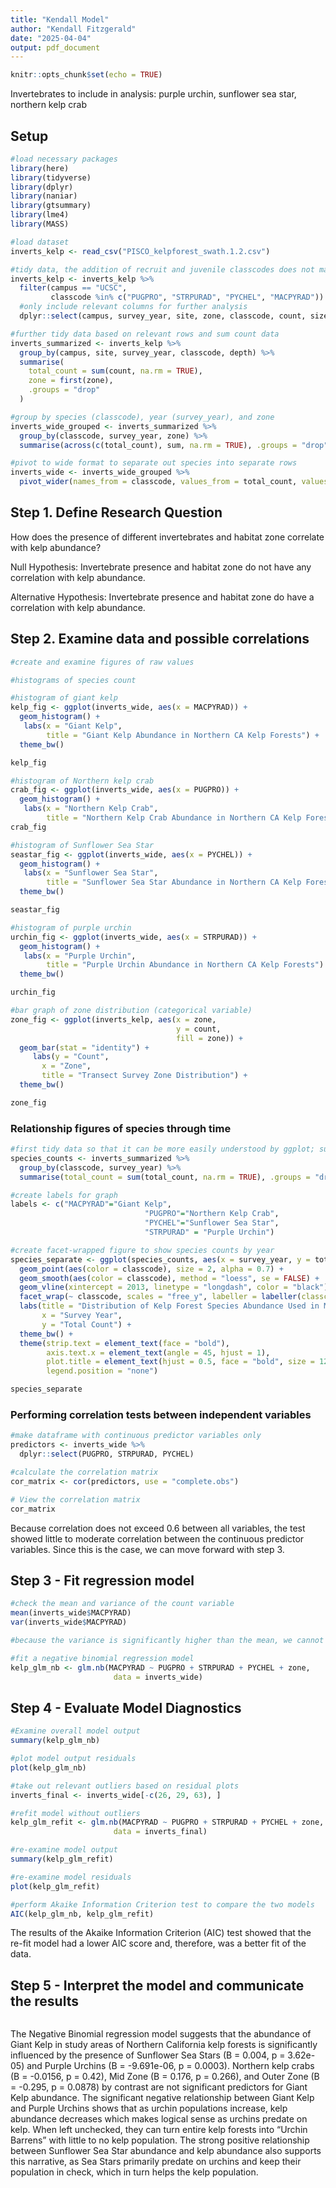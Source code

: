 ```yaml
---
title: "Kendall Model"
author: "Kendall Fitzgerald"
date: "2025-04-04"
output: pdf_document
---
```


```r
knitr::opts_chunk$set(echo = TRUE)
```

Invertebrates to include in analysis: purple urchin, sunflower sea star, northern kelp crab

## Setup
```r
#load necessary packages
library(here)
library(tidyverse)
library(dplyr)
library(naniar)
library(gtsummary)
library(lme4)
library(MASS)

#load dataset
inverts_kelp <- read_csv("PISCO_kelpforest_swath.1.2.csv")

```

```r
#tidy data, the addition of recruit and juvenile classcodes does not make a difference so will move forward with only adult species 
inverts_kelp <- inverts_kelp %>%
  filter(campus == "UCSC",
         classcode %in% c("PUGPRO", "STRPURAD", "PYCHEL", "MACPYRAD")) %>%
  #only include relevant columns for further analysis
  dplyr::select(campus, survey_year, site, zone, classcode, count, size, disease, depth)

#further tidy data based on relevant rows and sum count data 
inverts_summarized <- inverts_kelp %>%
  group_by(campus, site, survey_year, classcode, depth) %>%
  summarise(
    total_count = sum(count, na.rm = TRUE),
    zone = first(zone),
    .groups = "drop"
  )

#group by species (classcode), year (survey_year), and zone
inverts_wide_grouped <- inverts_summarized %>%
  group_by(classcode, survey_year, zone) %>%
  summarise(across(c(total_count), sum, na.rm = TRUE), .groups = "drop")

#pivot to wide format to separate out species into separate rows
inverts_wide <- inverts_wide_grouped %>%
  pivot_wider(names_from = classcode, values_from = total_count, values_fill = list(total_count = 0))

```

## Step 1. Define Research Question
How does the presence of different invertebrates and habitat zone correlate with kelp abundance?

Null Hypothesis: Invertebrate presence and habitat zone do not have any correlation with kelp abundance.

Alternative Hypothesis: Invertebrate presence and habitat zone do have a correlation with kelp abundance.

## Step 2. Examine data and possible correlations
```r
#create and examine figures of raw values

#histograms of species count

#histogram of giant kelp
kelp_fig <- ggplot(inverts_wide, aes(x = MACPYRAD)) +
  geom_histogram() +
   labs(x = "Giant Kelp",
        title = "Giant Kelp Abundance in Northern CA Kelp Forests") +
  theme_bw()

kelp_fig

#histogram of Northern kelp crab
crab_fig <- ggplot(inverts_wide, aes(x = PUGPRO)) +
  geom_histogram() +
   labs(x = "Northern Kelp Crab",
        title = "Northern Kelp Crab Abundance in Northern CA Kelp Forests")
crab_fig

#histogram of Sunflower Sea Star
seastar_fig <- ggplot(inverts_wide, aes(x = PYCHEL)) +
  geom_histogram() +
   labs(x = "Sunflower Sea Star",
        title = "Sunflower Sea Star Abundance in Northern CA Kelp Forests") +
  theme_bw()

seastar_fig

#histogram of purple urchin 
urchin_fig <- ggplot(inverts_wide, aes(x = STRPURAD)) +
  geom_histogram() +
   labs(x = "Purple Urchin",
        title = "Purple Urchin Abundance in Northern CA Kelp Forests") +
  theme_bw()

urchin_fig

#bar graph of zone distribution (categorical variable)
zone_fig <- ggplot(inverts_kelp, aes(x = zone,
                                     y = count,
                                     fill = zone)) +
  geom_bar(stat = "identity") +
     labs(y = "Count",
       x = "Zone",
       title = "Transect Survey Zone Distribution") +
  theme_bw()

zone_fig

```

### Relationship figures of species through time 
```r
#first tidy data so that it can be more easily understood by ggplot; summarize the counts by species and year (not separated by zone)
species_counts <- inverts_summarized %>%
  group_by(classcode, survey_year) %>%
  summarise(total_count = sum(total_count, na.rm = TRUE), .groups = "drop")

#create labels for graph
labels <- c("MACPYRAD"="Giant Kelp", 
                              "PUGPRO"="Northern Kelp Crab",
                              "PYCHEL"="Sunflower Sea Star", 
                              "STRPURAD" = "Purple Urchin")

#create facet-wrapped figure to show species counts by year
species_separate <- ggplot(species_counts, aes(x = survey_year, y = total_count)) +
  geom_point(aes(color = classcode), size = 2, alpha = 0.7) +
  geom_smooth(aes(color = classcode), method = "loess", se = FALSE) +
  geom_vline(xintercept = 2013, linetype = "longdash", color = "black")  +
  facet_wrap(~ classcode, scales = "free_y", labeller = labeller(classcode = labels))+
  labs(title = "Distribution of Kelp Forest Species Abundance Used in Model Over Time",
       x = "Survey Year",
       y = "Total Count") +
  theme_bw() +
  theme(strip.text = element_text(face = "bold"),
        axis.text.x = element_text(angle = 45, hjust = 1),
        plot.title = element_text(hjust = 0.5, face = "bold", size = 12),
        legend.position = "none")

species_separate

```


### Performing correlation tests between independent variables
```r
#make dataframe with continuous predictor variables only
predictors <- inverts_wide %>%
  dplyr::select(PUGPRO, STRPURAD, PYCHEL)

#calculate the correlation matrix
cor_matrix <- cor(predictors, use = "complete.obs")

# View the correlation matrix
cor_matrix

```

Because correlation does not exceed 0.6 between all variables, the test showed little to moderate correlation between the continuous predictor variables. Since this is the case, we can move forward with step 3. 

## Step 3 - Fit regression model
```r
#check the mean and variance of the count variable
mean(inverts_wide$MACPYRAD)
var(inverts_wide$MACPYRAD)

#because the variance is significantly higher than the mean, we cannot use Poisson regression so we will move forward with negative binomial regression due to overdispersion

#fit a negative binomial regression model
kelp_glm_nb <- glm.nb(MACPYRAD ~ PUGPRO + STRPURAD + PYCHEL + zone,
                       data = inverts_wide)

```


## Step 4 - Evaluate Model Diagnostics
```r
#Examine overall model output
summary(kelp_glm_nb)

#plot model output residuals  
plot(kelp_glm_nb)

#take out relevant outliers based on residual plots
inverts_final <- inverts_wide[-c(26, 29, 63), ]

#refit model without outliers
kelp_glm_refit <- glm.nb(MACPYRAD ~ PUGPRO + STRPURAD + PYCHEL + zone,
                       data = inverts_final)

#re-examine model output
summary(kelp_glm_refit)

#re-examine model residuals
plot(kelp_glm_refit)

#perform Akaike Information Criterion test to compare the two models
AIC(kelp_glm_nb, kelp_glm_refit)

```

The results of the Akaike Information Criterion (AIC) test showed that the re-fit model had a lower AIC score and, therefore, was a better fit of the data.

## Step 5 - Interpret the model and communicate the results
```r


```

The Negative Binomial regression model suggests that the abundance of Giant Kelp in study areas of Northern California kelp forests is significantly influenced by the presence of Sunflower Sea Stars (B = 0.004, p = 3.62e-05) and Purple Urchins (B = -9.691e-06, p = 0.0003). Northern kelp crabs (B = -0.0156, p = 0.42), Mid Zone (B = 0.176, p = 0.266), and Outer Zone (B = -0.295, p = 0.0878) by contrast are not significant predictors for Giant Kelp abundance. The significant negative relationship between Giant Kelp and Purple Urchins shows that as urchin populations increase, kelp abundance decreases which makes logical sense as urchins predate on kelp. When left unchecked, they can turn entire kelp forests into "Urchin Barrens" with little to no kelp population. The strong positive relationship between Sunflower Sea Star abundance and kelp abundance also supports this narrative, as Sea Stars primarily predate on urchins and keep their population in check, which in turn helps the kelp population.